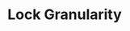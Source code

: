 ---
id: "db_mq_016"
questionType: "MULTIPLE_CHOICE"
title: "Lock Granularity"
description: "Which locking strategy provides the finest granularity in concurrency control?"
difficulty: "HARD"
category: "Database"
options:
  - "Table-level locking"
  - "Page-level locking"
  - "Row-level locking"
  - "Database-level locking"
correctAnswer: 2
---